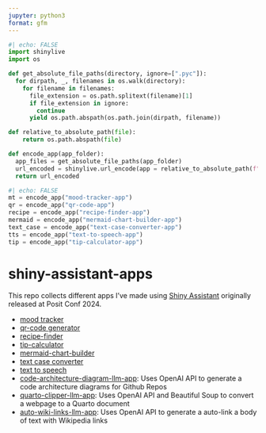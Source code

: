 ```yaml
---
jupyter: python3
format: gfm
---
```


<!-- README.md is generated from README.Rmd. Please edit that file -->

```python
#| echo: FALSE
import shinylive
import os

def get_absolute_file_paths(directory, ignore=[".pyc"]):
  for dirpath, _, filenames in os.walk(directory):
    for filename in filenames:
      file_extension = os.path.splitext(filename)[1]
      if file_extension in ignore:
        continue
      yield os.path.abspath(os.path.join(dirpath, filename))

def relative_to_absolute_path(file):
    return os.path.abspath(file)

def encode_app(app_folder):
  app_files = get_absolute_file_paths(app_folder)
  url_encoded = shinylive.url_encode(app = relative_to_absolute_path(f"{app_folder}/app.py"), files = app_files, language = "py")
  return url_encoded
```

```python
#| echo: FALSE
mt = encode_app("mood-tracker-app")
qr = encode_app("qr-code-app")
recipe = encode_app("recipe-finder-app")
mermaid = encode_app("mermaid-chart-builder-app")
text_case = encode_app("text-case-converter-app")
tts = encode_app("text-to-speech-app")
tip = encode_app("tip-calculator-app")
```

# shiny-assistant-apps

This repo collects different apps I've made using [Shiny Assistant](https://gallery.shinyapps.io/assistant/) originally released at Posit Conf 2024.

- [mood tracker](`{python} mt`)
- [qr-code generator](`{python} qr`)
- [recipe-finder](`{python} recipe`)
- [tip-calculator](`{python} tip`)
- [mermaid-chart-builder](`{python} mermaid`)
- [text case converter](`{python} text_case`)
- [text to speech](`{python} tts`)
- [code-architecture-diagram-llm-app](https://github.com/parmsam/code-architecture-diagram-llm-app/): Uses OpenAI API to generate a code architecture diagrams for Github Repos
- [quarto-clipper-llm-app](https://github.com/parmsam/quarto-clipper-llm-app): Uses OpenAI API and Beautiful Soup to convert a webpage to a Quarto document 
- [auto-wiki-links-llm-app](https://github.com/parmsam/auto-wiki-links-llm-app): Uses OpenAI API to generate a auto-link a body of text with Wikipedia links